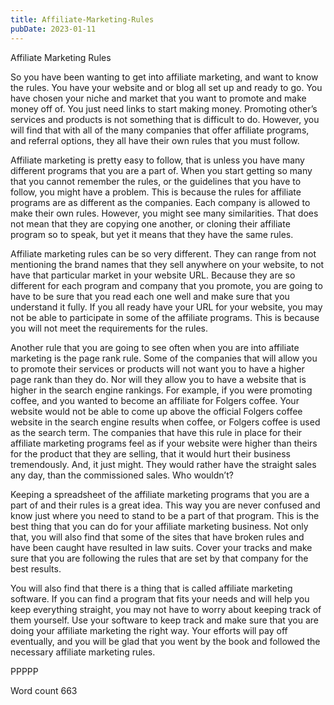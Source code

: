 ```yaml
---
title: Affiliate-Marketing-Rules
pubDate: 2023-01-11
---
```


Affiliate Marketing Rules

So you have been wanting to get into affiliate marketing, and want to know the rules. You have your website and or blog all set up and ready to go. You have chosen your niche and market that you want to promote and make money off of. You just need links to start making money. Promoting other’s services and products is not something that is difficult to do. However, you will find that with all of the many companies that offer affiliate programs, and referral options, they all have their own rules that you must follow. 

Affiliate marketing is pretty easy to follow, that is unless you have many different programs that you are a part of. When you start getting so many that you cannot remember the rules, or the guidelines that you have to follow, you might have a problem. This is because the rules for affiliate programs are as different as the companies. Each company is allowed to make their own rules. However, you might see many similarities. That does not mean that they are copying one another, or cloning their affiliate program so to speak, but yet it means that they have the same rules.

Affiliate marketing rules can be so very different. They can range from not mentioning the brand names that they sell anywhere on your website, to not have that particular market in your website URL. Because they are so different for each program and company that you promote, you are going to have to be sure that you read each one well and make sure that you understand it fully. If you all ready have your URL for your website, you may not be able to participate in some of the affiliate programs. This is because you will not meet the requirements for the rules.

Another rule that you are going to see often when you are into affiliate marketing is the page rank rule. Some of the companies that will allow you to promote their services or products will not want you to have a higher page rank than they do. Nor will they allow you to have a website that is higher in the search engine rankings. For example, if you were promoting coffee, and you wanted to become an affiliate for Folgers coffee. Your website would not be able to come up above the official Folgers coffee website in the search engine results when coffee, or Folgers coffee is used as the search term. The companies that have this rule in place for their affiliate marketing programs feel  as if your website were higher than theirs for the product that they are selling, that it would hurt their business tremendously. And, it just might. They would rather have the straight sales any day, than the commissioned sales. Who wouldn’t?

Keeping a spreadsheet of the affiliate marketing programs that you are a part of and their rules is a great idea. This way you are never confused and know just where you need to stand to be a part of that program. This is the best thing that you can do for your affiliate marketing business. Not only that, you will also find that some of the sites that have broken rules and have been caught have resulted in law suits. Cover your tracks and make sure that you are following the rules that are set by that company for the best results.

You will also find that there is a thing that is called affiliate marketing software. If you can find a program that fits your needs and will help you keep everything straight, you may not have to worry about keeping track of them yourself. Use your software to keep track and make sure that you are doing your affiliate marketing the right way. Your efforts will pay off eventually, and you will be glad that you went by the book and followed the necessary affiliate marketing rules.

PPPPP

Word count 663